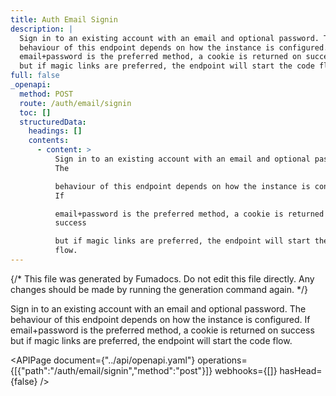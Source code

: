 ```yaml
---
title: Auth Email Signin
description: |
  Sign in to an existing account with an email and optional password. The
  behaviour of this endpoint depends on how the instance is configured. If
  email+password is the preferred method, a cookie is returned on success
  but if magic links are preferred, the endpoint will start the code flow.
full: false
_openapi:
  method: POST
  route: /auth/email/signin
  toc: []
  structuredData:
    headings: []
    contents:
      - content: >
          Sign in to an existing account with an email and optional password.
          The

          behaviour of this endpoint depends on how the instance is configured.
          If

          email+password is the preferred method, a cookie is returned on
          success

          but if magic links are preferred, the endpoint will start the code
          flow.
---
```


{/* This file was generated by Fumadocs. Do not edit this file directly. Any changes should be made by running the generation command again. */}

Sign in to an existing account with an email and optional password. The
behaviour of this endpoint depends on how the instance is configured. If
email+password is the preferred method, a cookie is returned on success
but if magic links are preferred, the endpoint will start the code flow.


<APIPage document={"../api/openapi.yaml"} operations={[{"path":"/auth/email/signin","method":"post"}]} webhooks={[]} hasHead={false} />
